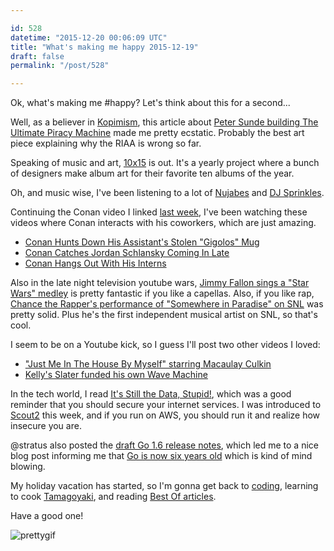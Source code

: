 ```yaml
---

id: 528
datetime: "2015-12-20 00:06:09 UTC"
title: "What's making me happy 2015-12-19"
draft: false
permalink: "/post/528"

---
```


Ok, what's making me #happy? Let's think about this for a second...

Well, as a believer in [Kopimism](https://en.wikipedia.org/wiki/Missionary_Church_of_Kopimism), this article about [Peter Sunde building The Ultimate Piracy Machine](https://torrentfreak.com/pirate-bay-founder-builds-the-ultimate-piracy-machine-151219/) made me pretty ecstatic. Probably the best art piece explaining why the RIAA is wrong so far.

Speaking of music and art, [10x15](http://www.10x2015.com/) is out. It's a yearly project where a bunch of designers make album art for their favorite ten albums of the year.

Oh, and music wise, I've been listening to a lot of [Nujabes](https://en.wikipedia.org/wiki/Nujabes) and [DJ Sprinkles](https://en.wikipedia.org/wiki/Terre_Thaemlitz). 

Continuing the Conan video I linked [last week](https://writing.natwelch.com/post/426), I've been watching these videos where Conan interacts with his coworkers, which are just amazing.

 - [Conan Hunts Down His Assistant's Stolen "Gigolos" Mug](https://www.youtube.com/watch?v=ZI8QZ2WN-Xo&feature=youtu.be)
 - [Conan Catches Jordan Schlansky Coming In Late](https://youtu.be/Auh74d_OG8Y)
 - [Conan Hangs Out With His Interns](https://youtu.be/ffVbnPjl86A)

Also in the late night television youtube wars, [Jimmy Fallon sings a "Star Wars" medley](https://www.youtube.com/watch?v=ZTLAx3VDX7g&feature=youtu.be) is pretty fantastic if you like a capellas. Also, if you like rap, [Chance the Rapper's performance of "Somewhere in Paradise" on SNL](http://pitchfork.com/news/62515-chance-the-rapper-performs-somewhere-in-paradise-with-jeremih-on-saturday-night-live/) was pretty solid. Plus he's the first independent musical artist on SNL, so that's cool.

I seem to be on a Youtube kick, so I guess I'll post two other videos I loved:

 - ["Just Me In The House By Myself" starring Macaulay Culkin](https://www.youtube.com/watch?v=yh7-wAy_8ss&feature=youtu.be)
 - [Kelly's Slater funded his own Wave Machine](https://vimeo.com/149396475)

In the tech world, I read [It's Still the Data, Stupid!](https://blog.shodan.io/its-still-the-data-stupid/), which was a good reminder that you should secure your internet services. I was introduced to [Scout2](https://github.com/iSECPartners/Scout2) this week, and if you run on AWS, you should run it and realize how insecure you are. 

@stratus also posted the [draft Go 1.6 release notes](https://tip.golang.org/doc/go1.6), which led me to a nice blog post informing me that [Go is now six years old](https://blog.golang.org/6years) which is kind of mind blowing.

My holiday vacation has started, so I'm gonna get back to [coding](https://github.com/icco?tab=activity), learning to cook [Tamagoyaki](http://www.justonecookbook.com/tamagoyaki-japanese-rolled-omelette/), and reading [Best Of articles](https://pinboard.in/t:bestof).

Have a good one!

![prettygif](http://cl.ly/e8AQ/d)


